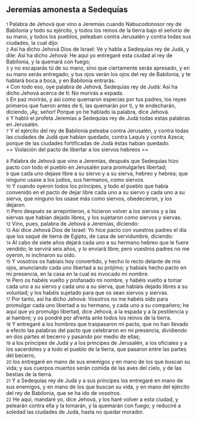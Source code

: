 == Jeremías amonesta a Sedequías ==

{{anchor|1}} <small>1</small> Palabra de Jehová que vino a Jeremías cuando Nabucodonosor rey de Babilonia y todo su ejército, y todos los reinos de la tierra bajo el señorío de su mano, y todos los pueblos, peleaban contra Jerusalén y contra todas sus ciudades, la cual dijo:<br>
{{anchor|2}} <small>2</small> Así ha dicho Jehová Dios de Israel: Ve y habla a Sedequías rey de Judá, y dile: Así ha dicho Jehová: He aquí yo entregaré esta ciudad al rey de Babilonia, y la quemará con fuego;<br>
{{anchor|3}} <small>3</small> y no escaparás tú de su mano, sino que ciertamente serás apresado, y en su mano serás entregado; y tus ojos verán los ojos del rey de Babilonia, y te hablará boca a boca, y en Babilonia entrarás.<br>
{{anchor|4}} <small>4</small> Con todo eso, oye palabra de Jehová, Sedequías rey de Judá: Así ha dicho Jehová acerca de ti: No morirás a espada.<br>
{{anchor|5}} <small>5</small> En paz morirás, y así como quemaron especias por tus padres, los reyes primeros que fueron antes de ti, las quemarán por ti, y te endecharán, diciendo, ¡Ay, señor! Porque yo he hablado la palabra, dice Jehová.<br>
{{anchor|6}} <small>6</small> Y habló el profeta Jeremías a Sedequías rey de Judá todas estas palabras en Jerusalén.<br>
{{anchor|7}} <small>7</small> Y el ejército del rey de Babilonia peleaba contra Jerusalén, y contra todas las ciudades de Judá que habían quedado, contra Laquis y contra Azeca; porque de las ciudades fortificadas de Judá éstas habían quedado.<br>
== Violación del pacto de libertar a los siervos hebreos ==

{{anchor|8}} <small>8</small> Palabra de Jehová que vino a Jeremías, después que Sedequías hizo pacto con todo el pueblo en Jerusalén para promulgarles libertad;<br>
{{anchor|9}} <small>9</small> que cada uno dejase libre a su siervo y a su sierva, hebreo y hebrea; que ninguno usase a los judíos, sus hermanos, como siervos.<br>
{{anchor|10}} <small>10</small> Y cuando oyeron todos los príncipes, y todo el pueblo que había convenido en el pacto de dejar libre cada uno a su siervo y cada uno a su sierva, que ninguno los usase más como siervos, obedecieron, y los dejaron.<br>
{{anchor|11}} <small>11</small> Pero después se arrepintieron, e hicieron volver a los siervos y a las siervas que habían dejado libres, y los sujetaron como siervos y siervas.<br>
{{anchor|12}} <small>12</small> Vino, pues, palabra de Jehová a Jeremías, diciendo:<br>
{{anchor|13}} <small>13</small> Así dice Jehová Dios de Israel: Yo hice pacto con vuestros padres el día que los saqué de tierra de Egipto, de casa de servidumbre, diciendo:<br>
{{anchor|14}} <small>14</small> Al cabo de siete años dejará cada uno a su hermano hebreo que le fuere vendido; le servirá seis años, y lo enviará libre; pero vuestros padres no me oyeron, ni inclinaron su oído.<br>
{{anchor|15}} <small>15</small> Y vosotros os habíais hoy convertido, y hecho lo recto delante de mis ojos, anunciando cada uno libertad a su prójimo; y habíais hecho pacto en mi presencia, en la casa en la cual es invocado mi nombre.<br>
{{anchor|16}} <small>16</small> Pero os habéis vuelto y profanado mi nombre, y habéis vuelto a tomar cada uno a su siervo y cada uno a su sierva, que habíais dejado libres a su voluntad; y los habéis sujetado para que os sean siervos y siervas.<br>
{{anchor|17}} <small>17</small> Por tanto, así ha dicho Jehová: Vosotros no me habéis oído para promulgar cada uno libertad a su hermano, y cada uno a su compañero; he aquí que yo promulgo libertad, dice Jehová, a la espada y a la pestilencia y al hambre; y os pondré por afrenta ante todos los reinos de la tierra.<br>
{{anchor|18}} <small>18</small> Y entregaré a los hombres que traspasaron mi pacto, que no han llevado a efecto las palabras del pacto que celebraron en mi presencia, dividiendo en dos partes el becerro y pasando por medio de ellas;<br>
{{anchor|19}} <small>19</small> a los príncipes de Judá y a los príncipes de Jerusalén, a los oficiales y a los sacerdotes y a todo el pueblo de la tierra, que pasaron entre las partes del becerro,<br>
{{anchor|20}} <small>20</small> los entregaré en mano de sus enemigos y en mano de los que buscan su vida; y sus cuerpos muertos serán comida de las aves del cielo, y de las bestias de la tierra.<br>
{{anchor|21}} <small>21</small> Y a Sedequías rey de Judá y a sus príncipes los entregaré en mano de sus enemigos, y en mano de los que buscan su vida, y en mano del ejército del rey de Babilonia, que se ha ido de vosotros.<br>
{{anchor|22}} <small>22</small> He aquí, mandaré yo, dice Jehová, y los haré volver a esta ciudad, y pelearán contra ella y la tomarán, y la quemarán con fuego; y reduciré a soledad las ciudades de Judá, hasta no quedar morador.<br>
